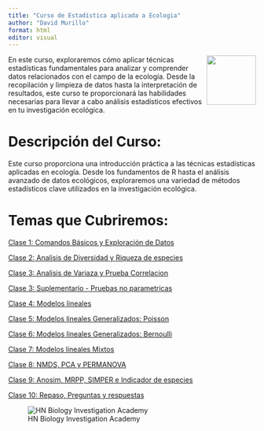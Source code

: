 ---
title: "Curso de Estadística aplicada a Ecologia"
author: "David Murillo"
format: html
editor: visual
---

[<img src="HN Cursos publicidad/HN Biology Inv Circle.jpg" align="right" width="100"/>](https://www.hnbiology.org/)

En este curso, exploraremos cómo aplicar técnicas estadísticas fundamentales para analizar y comprender datos relacionados con el campo de la ecología. Desde la recopilación y limpieza de datos hasta la interpretación de resultados, este curso te proporcionará las habilidades necesarias para llevar a cabo análisis estadísticos efectivos en tu investigación ecológica.

# Descripción del Curso:

Este curso proporciona una introducción práctica a las técnicas estadísticas aplicadas en ecología. Desde los fundamentos de R hasta el análisis avanzado de datos ecológicos, exploraremos una variedad de métodos estadísticos clave utilizados en la investigación ecológica.

# Temas que Cubriremos:

[Clase 1: Comandos Básicos y Exploración de Datos](Clase1.html)

[Clase 2: Analisis de Diversidad y Riqueza de especies](Clase2.html)

[Clase 3: Analisis de Variaza y Prueba Correlacion](Clase3.html)

[Clase 3: Suplementario - Pruebas no parametricas](Clase4.html)

[Clase 4: Modelos lineales](Clase5.html)

[Clase 5: Modelos lineales Generalizados: Poisson](Clase6.html)

[Clase 6: Modelos lineales Generalizados: Bernoulli](Clase7.html)

[Clase 7: Modelos lineales Mixtos](ClaseGLMM.html)

[Clase 8: NMDS, PCA y PERMANOVA](Clase8.html)

[Clase 9: Anosim, MRPP, SIMPER e Indicador de especies](Clase9.html)

[Clase 10: Repaso, Preguntas y respuestas](Clase10.html)

![HN Biology Investigation Academy](HN%20Cursos%20publicidad/HN%20Biology%20Inv%20large.jpg)
